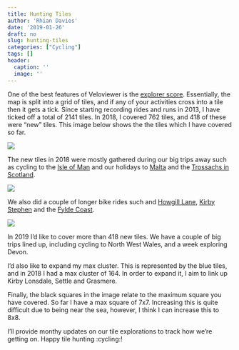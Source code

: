 ```yaml
---
title: Hunting Tiles
author: 'Rhian Davies'
date: '2019-01-26'
draft: no
slug: hunting-tiles
categories: ["Cycling"]
tags: []
header:
  caption: ''
  image: ''
---
```


One of the best features of Veloviewer is the [explorer score](https://blog.veloviewer.com/veloviewer-explorer-score-and-max-square/). Essentially, the map is split into a grid of tiles, and if any of your activities cross into a tile then it gets a tick. Since starting recording rides and runs in 2013, I have ticked off a total of 2141 tiles. In 2018, I covered 762 tiles, and 418 of these were "new" tiles. This image below shows the the tiles which I have covered so far.

![](/post/2019-01-26-hunting-tiles_files/veloviewer2018.png)

The new tiles in 2018 were mostly gathered during our big trips away such as cycling to the [Isle of Man](https://www.strava.com/activities/1699907898) and our holidays to [Malta](https://www.strava.com/activities/1386493191) and the [Trossachs in Scotland](https://www.strava.com/activities/1849609726). 

![](/post/2019-01-26-hunting-tiles_files/bigtrips2018.jpeg)

We also did a couple of longer bike rides such and [Howgill Lane](https://www.strava.com/activities/1555798288), [Kirby Stephen](https://www.strava.com/activities/1687019306) and the [Fylde Coast](https://www.strava.com/activities/1800611999).

![](/post/2019-01-26-hunting-tiles_files/longerrides.jpeg)

In 2019 I'd like to cover more than 418 new tiles. We have a couple of big trips lined up, including cycling to North West Wales, and a week exploring Devon.

I'd also like to expand my max cluster. This is represented by the blue tiles, and in 2018 I had a max cluster of 164. In order to expand it, I aim to link up Kirby Lonsdale, Settle and Grasmere. 

Finally, the black squares in the image relate to the maximum square you have covered. So far I have a max square of 7x7. Increasing this is quite difficult due to being near the sea, however, I think I can increase this to 8x8.

I'll provide monthy updates on our tile explorations to track how we're getting on. Happy tile hunting :cycling:!
